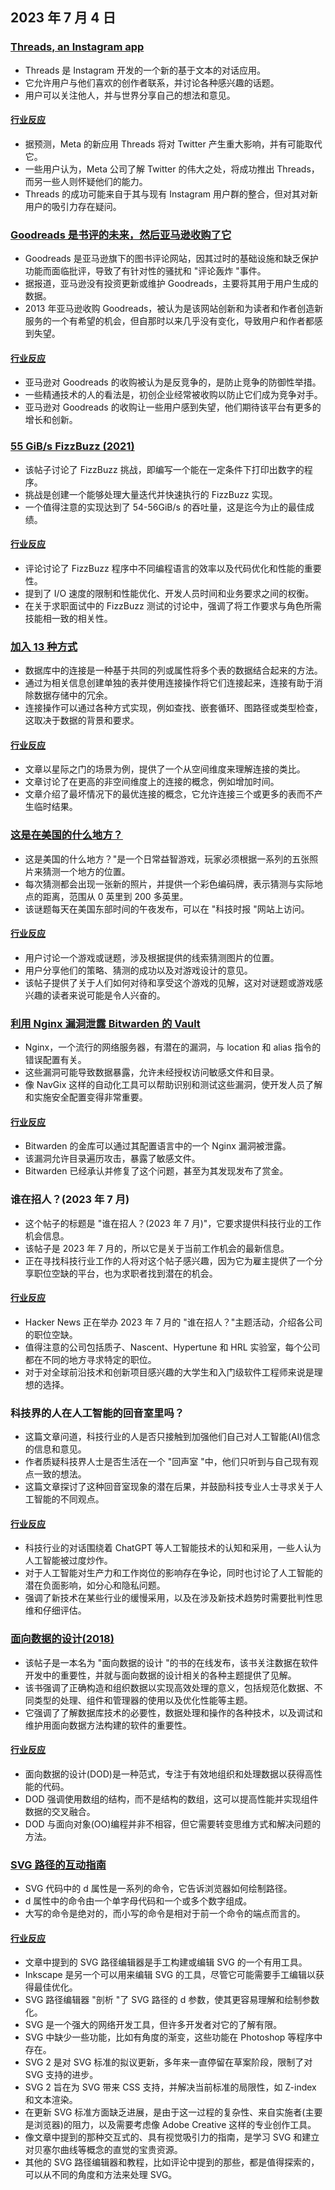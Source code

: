 

<CallToAction />

<Steps>

## 2023 年 7 月 4 日

### [Threads, an Instagram app](https://apps.apple.com/us/app/threads-an-instagram-app/id6446901002)

- Threads 是 Instagram 开发的一个新的基于文本的对话应用。
- 它允许用户与他们喜欢的创作者联系，并讨论各种感兴趣的话题。
- 用户可以关注他人，并与世界分享自己的想法和意见。

#### [行业反应](http://news.ycombinator.com/item?id=36580192)

- 据预测，Meta 的新应用 Threads 将对 Twitter 产生重大影响，并有可能取代它。
- 一些用户认为，Meta 公司了解 Twitter 的伟大之处，将成功推出 Threads，而另一些人则怀疑他们的能力。
- Threads 的成功可能来自于其与现有 Instagram 用户群的整合，但对其对新用户的吸引力存在疑问。

### [Goodreads 是书评的未来，然后亚马逊收购了它](https://www.washingtonpost.com/technology/2023/07/01/amazon-goodreads-elizabeth-gilbert/)

- Goodreads 是亚马逊旗下的图书评论网站，因其过时的基础设施和缺乏保护功能而面临批评，导致了有针对性的骚扰和 "评论轰炸 "事件。
- 据报道，亚马逊没有投资更新或维护 Goodreads，主要将其用于用户生成的数据。
- 2013 年亚马逊收购 Goodreads，被认为是该网站创新和为读者和作者创造新服务的一个有希望的机会，但自那时以来几乎没有变化，导致用户和作者都感到失望。

#### [行业反应](http://news.ycombinator.com/item?id=36575003)

- 亚马逊对 Goodreads 的收购被认为是反竞争的，是防止竞争的防御性举措。
- 一些精通技术的人的看法是，初创企业经常被收购以防止它们成为竞争对手。
- 亚马逊对 Goodreads 的收购让一些用户感到失望，他们期待该平台有更多的增长和创新。

### [55 GiB/s FizzBuzz (2021)](https://codegolf.stackexchange.com/questions/215216/high-throughput-fizz-buzz/236630#236630)

- 该帖子讨论了 FizzBuzz 挑战，即编写一个能在一定条件下打印出数字的程序。
- 挑战是创建一个能够处理大量迭代并快速执行的 FizzBuzz 实现。
- 一个值得注意的实现达到了 54-56GiB/s 的吞吐量，这是迄今为止的最佳成绩。

#### [行业反应](http://news.ycombinator.com/item?id=36568192)

- 评论讨论了 FizzBuzz 程序中不同编程语言的效率以及代码优化和性能的重要性。
- 提到了 I/O 速度的限制和性能优化、开发人员时间和业务要求之间的权衡。
- 在关于求职面试中的 FizzBuzz 测试的讨论中，强调了将工作要求与角色所需技能相一致的相关性。

### [加入 13 种方式](https://justinjaffray.com/joins-13-ways/?a=b)

- 数据库中的连接是一种基于共同的列或属性将多个表的数据结合起来的方法。
- 通过为相关信息创建单独的表并使用连接操作将它们连接起来，连接有助于消除数据存储中的冗余。
- 连接操作可以通过各种方式实现，例如查找、嵌套循环、图路径或类型检查，这取决于数据的背景和要求。

#### [行业反应](http://news.ycombinator.com/item?id=36575784)

- 文章以星际之门的场景为例，提供了一个从空间维度来理解连接的类比。
- 文章讨论了在更高的非空间维度上的连接的概念，例如增加时间。
- 文章介绍了最坏情况下的最优连接的概念，它允许连接三个或更多的表而不产生临时结果。

### [这是在美国的什么地方？](https://pudding.cool/games/where/)

- 这是美国的什么地方？"是一个日常益智游戏，玩家必须根据一系列的五张照片来猜测一个地方的位置。
- 每次猜测都会出现一张新的照片，并提供一个彩色编码牌，表示猜测与实际地点的距离，范围从 0 英里到 200 多英里。
- 该谜题每天在美国东部时间的午夜发布，可以在 "科技时报 "网站上访问。

#### [行业反应](http://news.ycombinator.com/item?id=36575116)

- 用户讨论一个游戏或谜题，涉及根据提供的线索猜测图片的位置。
- 用户分享他们的策略、猜测的成功以及对游戏设计的意见。
- 该帖子提供了关于人们如何对待和享受这个游戏的见解，这对对谜题或游戏感兴趣的读者来说可能是令人兴奋的。

### [利用 Nginx 漏洞泄露 Bitwarden 的 Vault](https://labs.hakaioffsec.com/nginx-alias-traversal/)

- Nginx，一个流行的网络服务器，有潜在的漏洞，与 location 和 alias 指令的错误配置有关。
- 这些漏洞可能导致数据暴露，允许未经授权访问敏感文件和目录。
- 像 NavGix 这样的自动化工具可以帮助识别和测试这些漏洞，使开发人员了解和实施安全配置变得非常重要。

#### [行业反应](http://news.ycombinator.com/item?id=36580417)

- Bitwarden 的金库可以通过其配置语言中的一个 Nginx 漏洞被泄露。
- 该漏洞允许目录遍历攻击，暴露了敏感文件。
- Bitwarden 已经承认并修复了这个问题，甚至为其发现发布了赏金。

### 谁在招人？(2023 年 7 月)

- 这个帖子的标题是 "谁在招人？(2023 年 7 月)"，它要求提供科技行业的工作机会信息。
- 该帖子是 2023 年 7 月的，所以它是关于当前工作机会的最新信息。
- 正在寻找科技行业工作的人将对这个帖子感兴趣，因为它为雇主提供了一个分享职位空缺的平台，也为求职者找到潜在的机会。

#### [行业反应](http://news.ycombinator.com/item?id=36573871)

- Hacker News 正在举办 2023 年 7 月的 "谁在招人？"主题活动，介绍各公司的职位空缺。
- 值得注意的公司包括质子、Nascent、Hypertune 和 HRL 实验室，每个公司都在不同的地方寻求特定的职位。
- 对于对全球前沿技术和创新项目感兴趣的大学生和入门级软件工程师来说是理想的选择。

### 科技界的人在人工智能的回音室里吗？

- 这篇文章问道，科技行业的人是否只接触到加强他们自己对人工智能(AI)信念的信息和意见。
- 作者质疑科技界人士是否生活在一个 "回声室 "中，他们只听到与自己现有观点一致的想法。
- 这篇文章探讨了这种回音室现象的潜在后果，并鼓励科技专业人士寻求关于人工智能的不同观点。

#### [行业反应](http://news.ycombinator.com/item?id=36567918)

- 科技行业的对话围绕着 ChatGPT 等人工智能技术的认知和采用，一些人认为人工智能被过度炒作。
- 对于人工智能对生产力和工作岗位的影响存在争论，同时也讨论了人工智能的潜在负面影响，如分心和隐私问题。
- 强调了新技术在某些行业的缓慢采用，以及在涉及新技术趋势时需要批判性思维和仔细评估。

### [面向数据的设计(2018)](https://www.dataorienteddesign.com/dodbook/dodmain.html)

- 该帖子是一本名为 "面向数据的设计 "的书的在线发布，该书关注数据在软件开发中的重要性，并就与面向数据的设计相关的各种主题提供了见解。
- 该书强调了正确构造和组织数据以实现高效处理的意义，包括规范化数据、不同类型的处理、组件和管理器的使用以及优化性能等主题。
- 它强调了了解数据库技术的必要性，数据处理和操作的各种技术，以及调试和维护用面向数据方法构建的软件的重要性。

#### [行业反应](http://news.ycombinator.com/item?id=36571110)

- 面向数据的设计(DOD)是一种范式，专注于有效地组织和处理数据以获得高性能的代码。
- DOD 强调使用数组的结构，而不是结构的数组，这可以提高性能并实现组件数据的交叉融合。
- DOD 与面向对象(OO)编程并非不相容，但它需要转变思维方式和解决问题的方法。

### [SVG 路径的互动指南](https://www.nan.fyi/svg-paths)

- SVG 代码中的 d 属性是一系列的命令，它告诉浏览器如何绘制路径。
- d 属性中的命令由一个单字母代码和一个或多个数字组成。
- 大写的命令是绝对的，而小写的命令是相对于前一个命令的端点而言的。

#### [行业反应](http://news.ycombinator.com/item?id=36574645)

- 文章中提到的 SVG 路径编辑器是手工构建或编辑 SVG 的一个有用工具。
- Inkscape 是另一个可以用来编辑 SVG 的工具，尽管它可能需要手工编辑以获得最佳优化。
- SVG 路径编辑器 "剖析 "了 SVG 路径的 d 参数，使其更容易理解和绘制参数化。
- SVG 是一个强大的网络开发工具，但许多开发者对它的了解有限。
- SVG 中缺少一些功能，比如有角度的渐变，这些功能在 Photoshop 等程序中存在。
- SVG 2 是对 SVG 标准的拟议更新，多年来一直停留在草案阶段，限制了对 SVG 支持的进步。
- SVG 2 旨在为 SVG 带来 CSS 支持，并解决当前标准的局限性，如 Z-index 和文本渲染。
- 在更新 SVG 标准方面缺乏进展，是由于这一过程的复杂性、来自实施者(主要是浏览器)的阻力，以及需要考虑像 Adobe Creative 这样的专业创作工具。
- 像文章中提到的那种交互式的、具有视觉吸引力的指南，是学习 SVG 和建立对贝塞尔曲线等概念的直觉的宝贵资源。
- 其他的 SVG 路径编辑器和教程，比如评论中提到的那些，都是值得探索的，可以从不同的角度和方法来处理 SVG。

</Steps>
